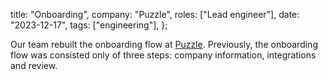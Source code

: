
  title: "Onboarding",
  company: "Puzzle",
  roles: ["Lead engineer"],
  date: "2023-12-17",
  tags: ["engineering"],
};

<PuzzleOnboardingThumbnail active fullscreen className="not-prose" />

<PuzzleSummary />

Our team rebuilt the onboarding flow at [Puzzle](https://puzzle.io). Previously, the onboarding flow was consisted only of three steps: company information, integrations and review.

